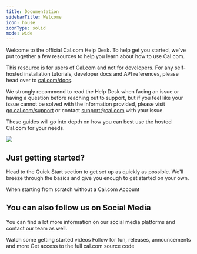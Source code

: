 ```yaml
---
title: Documentation
sidebarTitle: Welcome
icon: house
iconType: solid
mode: wide
---
```


Welcome to the official Cal.com Help Desk. To help get you started, we've put together a few resources to help you learn about how to use Cal.com.&#x20;

This resource is for users of Cal.com and not for developers. For any self-hosted installation tutorials, developer docs and API references, please head over to [cal.com/docs](https://cal.com/docs).

We strongly recommend to read the Help Desk when facing an issue or having a question before reaching out to support, but if you feel like your issue cannot be solved with the information provided, please visit [go.cal.com/support](https://go.cal.com/support) or contact [support@cal.com](mailto:support@cal.com) with your issue.

These guides will go into depth on how you can best use the hosted Cal.com for your needs.

![](/images/1.png)

## Just getting started?

Head to the Quick Start section to get set up as quickly as possible. We'll breeze through the basics and give you enough to get started on your own.

<Card title="Quick Start" icon="play" href="https://cal.com/help/quick-start/complete-onboarding">
  When starting from scratch without a Cal.com Account
</Card>

## You can also follow us on Social Media

You can find a lot more information on our social media platforms and contact our team as well.

<CardGroup cols={3}>
  <Card title="YouTube" icon="youtube" iconType="duotone" href="https://www.youtube.com/@CalcomInc">
    Watch some getting started videos
  </Card>

  <Card title="X.com" icon="x-twitter" iconType="duotone" href="https://x.com/calcom">
    Follow for fun, releases, announcements and more
  </Card>

  <Card title="GitHub" icon="github" iconType="duotone" href="https://github.com/calcom/cal.com">
    Get access to the full cal.com source code
  </Card>
</CardGroup>